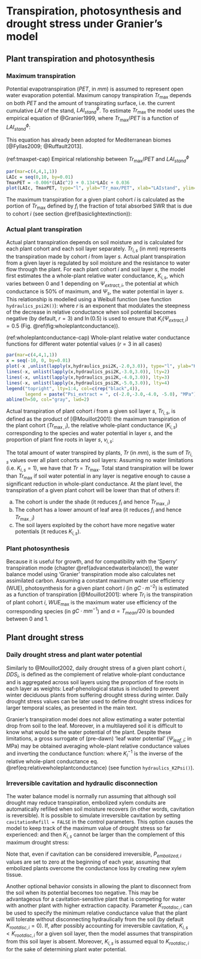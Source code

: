 # Transpiration, photosynthesis and drought stress under Granier's model {#transpirationgranier}

## Plant transpiration and photosynthesis
### Maximum transpiration

Potential evapotranspiration ($PET$, in $mm$) is assumed to represent open water evaporation potential. Maximum canopy transpiration $Tr_{\max}$ depends on both $PET$ and the amount of transpirating surface, i.e. the current cumulative $LAI$ of the stand, $LAI^{\phi}_{stand}$. To estimate $Tr_{\max}$ the model uses the empirical equation of @Granier1999, where $Tr_{\max}/PET$ is a function of $LAI^{\phi}_{stand}$:

\begin{equation}
\frac{Tr_{\max}}{PET}= -0.006\cdot (LAI^{\phi}_{stand})^2+0.134\cdot LAI^{\phi}_{stand}+0.036
\end{equation}
This equation has already been adopted for Mediterranean biomes [@Fyllas2009; @Ruffault2013]. 

(ref:tmaxpet-cap) Empirical relationship between $Tr_{\max}/PET$ and $LAI^{\phi}_{stand}$

```r
par(mar=c(4,4,1,1))
LAIc = seq(0,10, by=0.01)
TmaxPET = -0.006*(LAIc^2) + 0.134*LAIc + 0.036
plot(LAIc, TmaxPET, type="l", ylab="Tr_max/PET", xlab="LAIstand", ylim=c(0,1))
```

The maximum transpiration for a given plant cohort $i$ is calculated as the portion of $Tr_{\max}$ defined by $f_i$ the fraction of total absorbed SWR that is due
to cohort $i$ (see section \@ref(basiclightextinction)):
\begin{equation}
Tr_{\max, i} = Tr_{\max} \cdot \frac{f_i}{\sum_{j}{f_j}}
\end{equation}

### Actual plant transpiration

Actual plant transpiration depends on soil moisture and is calculated for each plant cohort and each soil layer separately. $Tr_{i,s}$ (in $mm$) represents the transpiration made by cohort $i$ from layer $s$. Actual plant transpiration from a given layer is regulated by soil moisture and the resistance to water flow through the plant. For each plant cohort $i$ and soil layer $s$, the model first estimates the a whole-plant relative water conductance, $K_{i,s}$, which varies between 0 and 1 depending on $\Psi_{extract,i}$, the potential at which conductance is 50% of maximum, and $\Psi_s$, the water potential in layer $s$. This relationship is modelled using a Weibull function (see function `hydraulics_psi2K()`):
\begin{equation}
K_{i,s}=K_{i}(\Psi_s) = \exp \left \{\ln{(0.5)}\cdot \left[ \frac{\Psi_s}{\Psi_{extract,i}} \right] ^r \right \} 
(#eq:relativewholeplantconductance)
\end{equation}
where $r$ is an exponent that modulates the steepness of the decrease in relative
conductance when soil potential becomes negative (by default, $r = 3$) and $\ln(0.5)$
is used to ensure that $K_{i}(\Psi_{extract,i}) = 0.5$ (Fig. \@ref(fig:wholeplantconductance)).

(ref:wholeplantconductance-cap) Whole-plant relative water conductance functions for different water potential values ($r = 3$ in all cases)

```r
par(mar=c(4,4,1,1))
x = seq(-10, 0, by=0.01)
plot(-x ,unlist(lapply(x,hydraulics_psi2K,-2.0,3.0)), type="l", ylab="K (relative conductance)", xlim=c(0,10), ylim=c(0,1),xlab="Soil water potential (-MPa)", frame=FALSE)
lines(-x, unlist(lapply(x,hydraulics_psi2K,-3.0,3.0)), lty=2)
lines(-x, unlist(lapply(x,hydraulics_psi2K,-4.0,3.0)), lty=3)
lines(-x, unlist(lapply(x,hydraulics_psi2K,-5.0,3.0)), lty=4)
legend("topright", lty=1:4, col=c(rep("black",4)), 
       legend = paste("Psi_extract = ", c(-2.0,-3.0,-4.0, -5.0), "MPa"), bty="n", cex=0.8)
abline(h=50, col="gray", lwd=2)
```

Actual transpiration of plant cohort $i$ from a given soil layer $s$, $Tr_{i,s}$,
is defined as the product of [@Mouillot2001]: the maximum transpiration of the plant cohort ($Tr_{\max,i}$), the relative whole-plant conductance ($K_{i,s}$) corresponding to the species and water potential in layer $s$, and the proportion of plant fine roots in layer $s$, $v_{i,s}$:
\begin{equation}
Tr_{i,s} =  Tr_{\max,i} \cdot K_{i,s} \cdot v_{i,s}
\end{equation}

The total amount of water transpired by plants, $Tr$ (in $mm$), is the sum of $Tr_{i,s}$ values over all plant cohorts and soil layers:
\begin{equation}
Tr =\sum_{s}\sum_{i}{Tr_{i,s}}
\end{equation}
Assuming no water limitations (i.e. $K_{i,s} = 1$), we have that $Tr = Tr_{\max}$. Total stand transpiration will be lower than $Tr_{\max}$ if soil water potential in any layer is negative enough to cause a significant reduction in whole-plant conductance. At the plant level, the transpiration of a given plant cohort will be lower than that of others if: 

  a. The cohort is under the shade (it reduces $f_i$ and hence $Tr_{\max,i}$)
  b. The cohort has a lower amount of leaf area (it reduces $f_i$ and hence $Tr_{\max,i}$)
  c. The soil layers exploited by the cohort have more negative water potentials (it reduces $K_{i,s}$). 


### Plant photosynthesis

Because it is useful for growth, and for compatibility with the 'Sperry' transpiration mode (chapter \@ref(advancedwaterbalance)), the water balance model using 'Granier' transpiration mode also calculates net assimilated carbon. Assuming a constant maximum water use efficiency (WUE), photosynthesis for a given plant cohort $i$ (in $g C \cdot m^{-2}$) is estimated as a function of transpiration [@Mouillot2001]:
\begin{equation}
A_n = \alpha \cdot WUE_{\max} \cdot Tr_i
\end{equation}
where $Tr_i$ is the transpiration of plant cohort $i$, $WUE_{\max}$ is the maximum water use efficiency of the corresponding species (in $g C \cdot mm^{-1}$) and $\alpha = T_{mean}/20$ is bounded between 0 and 1.

## Plant drought stress

### Daily drought stress and plant water potential

Similarly to @Mouillot2002, daily drought stress of a given plant cohort $i$, $DDS_i$, is defined as the complement of relative whole-plant conductance and is aggregated across soil layers using the proportion of fine roots in each layer as weights:
\begin{equation}
DDS_i=\phi_i \cdot \sum_{s}{(1-K_{i,s})\cdot v_{i,s}}
\end{equation}
Leaf-phenological status is included to prevent winter deciduous plants from suffering drought stress during winter. Daily drought stress values can be later used to define drought stress indices for larger temporal scales, as presented in the main text.

Granier's transpiration model does not allow estimating a water potential drop from soil to the leaf. Moreover, in a multilayered soil it is difficult to know what would be the water potential of the plant. Despite these limitations, a gross surrogate of (pre-dawn) 'leaf water potential' ($\Psi_{leaf,i}$; in MPa) may be obtained averaging whole-plant relative conductance values and inverting the conductance function:
\begin{equation}
\Psi_{leaf,i}= K_i^{-1}\left(\sum_{s}{K_{i,s}\cdot v_{i,s}}\right)
\end{equation}
where $K_i^{-1}$ is the inverse of the relative whole-plant conductance eq. \@ref(eq:relativewholeplantconductance) (see function `hydraulics_K2Psi()`). 

### Irreversible cavitation and hydraulic disconnection
The water balance model is normally run assuming that although soil drought may reduce transpiration, embolized xylem conduits are automatically refilled when soil moisture recovers (in other words, cavitation is reversible). It is possible to simulate irreversible cavitation by setting `cavitationRefill = FALSE` in the control parameters. This option causes the model to keep track of the maximum value of drought stress so far experienced:
\begin{equation}
P_{embolized,i}= \max \{P_{embolized,i}, DDS_i \}
\end{equation}
and then $K_{i,s}$ cannot be larger than the complement of this maximum drought stress:
\begin{equation}
K_{i,s} = \min \{K_{i}(\Psi_s), 1.0 - P_{embolized,i} \}
\end{equation}

Note that, even if cavitation can be considered irreversible, $P_{embolized,i}$ values are set to zero at the beginning of each year, assuming that embolized plants overcome the conductance loss by creating new xylem tissue.

Another optional behavior consists in allowing the plant to disconnect from the soil when its potential becomes too negative. This may be advantageous for a cavitation-sensitive plant that is competing for water with another plant with higher extraction capacity. Parameter $K_{rootdisc,i}$ can be used to specify the minimum relative conductance value that the plant will tolerate without disconnecting hydraulically from the soil (by default $K_{rootdisc,i} = 0$). If, after possibly accounting for irreversible cavitation, $K_{i,s}<K_{rootdisc,i}$
for a given soil layer, then the model assumes that transpiration from this soil
layer is absent. Moreover, $K_{i,s}$ is assumed equal to $K_{rootdisc,i}$ for the
sake of determining plant water potential. 
